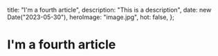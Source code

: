   title: "I'm a fourth article",
  description: "This is a description",
  date: new Date("2023-05-30"),
  heroImage: "image.jpg",
  hot: false,
};

# I'm a fourth article

